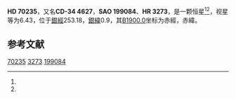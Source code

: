 {{Starbox begin
| name = HD 70235
}}
{{Starbox observe
| epoch = [[J2000.0|J2000.0]]
| constell = {{星座名待查}}<ref name=SIMBAD>{{cite web
 | url=http://simbad.u-strasbg.fr/simbad/sim-id?Ident=HR+3273
 | title =Pulsating variable Star
 | publisher=Centre de Données astronomiques de Strasbourg
 | work=SIMBAD
 | accessdate=2012-07-13}}</ref><ref name=DATA>{{cite web
 | url=http://vizier.u-strasbg.fr/viz-bin/VizieR-5?-out.add=.&-source=5050&-corr=PK=HR&-out.max=9999&HR=3273
 | title=VizieR Detailed Page
 | accessdate=2012-07-13
 | archive-date=2016-03-05
 | archive-url=https://web.archive.org/web/20160305051443/http://vizier.u-strasbg.fr/viz-bin/VizieR-5?-out.add=.&-source=5050&-corr=PK=HR&-out.max=9999&HR=3273
 | dead-url=no
 }}</ref>
| 星官 = 
| ra = {{RA|8|19|29.4}}<ref name=SIMBAD /><ref name=DATA />
| dec = {{DEC|-34|35|25}}<ref name=SIMBAD /><ref name=DATA />
| appmag_v = 6.43<ref name=SIMBAD /><ref name=DATA />
}}
{{Starbox character
| class = B9pHgMn<ref name=SIMBAD /><ref name=DATA />
| b-v = -0.08<ref name=SIMBAD /><ref name=DATA />
| u-b = -0.37<ref name=SIMBAD /><ref name=DATA />
| r-i = <ref name=SIMBAD /><ref name=DATA />
| variable = 
}}
{{Starbox astrometry
| radial_v = -0.37
| prop_mo_ra = 12
| parallax = 
| p_error = 
}}
{{Starbox catalog
| names =CD-34 4627，[[SAO星表|SAO]] 199084，[[HD星表|HD]] 70235，[[HR星表|HR]] 3273}}
{{Starbox reference |Simbad=HR+3273}}
{{Starbox end}}

'''HD 70235'''，又名'''CD-34 4627'''，'''SAO 199084'''、'''HR 3273'''，是一颗恒星<ref name=SIMBAD /><ref name=DATA />，视星等为6.43，位于[[銀道座標系|銀經]]253.18，[[銀道座標系|銀緯]]0.9，其[[B1900.0|B1900.0]]坐标为赤經{{RA|8|15|37.8}}，赤緯{{DEC|-34|0.9|33}}。

== 参考文献 ==
{{reflist}}

{{star-stub}}

[[Category:HD和HDE天體|70235]]
[[Category:HR天體|3273]]
[[Category:SAO天體|199084]]